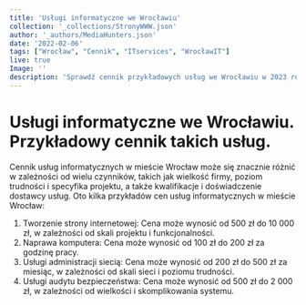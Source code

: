 ```yaml
---
title: 'Usługi informatyczne we Wrocławiu'
collection: '_collections/StronyWWW.json'
author: '_authors/MediaHunters.json'
date: '2022-02-06'
tags: ["Wrocław", "Cennik", "ITservices", "WrocławIT"]
live: true
Image: ''
description: 'Sprawdź cennik przykładowych usług we Wrocławiu w 2023 roku.'
---
```


# Usługi informatyczne we Wrocławiu. Przykładowy cennik takich usług.

Cennik usług informatycznych w mieście Wrocław może się znacznie różnić w zależności od wielu
czynników, takich jak wielkość firmy, poziom trudności i specyfika projektu, a także kwalifikacje i
doświadczenie dostawcy usług. Oto kilka przykładów cen usług informatycznych w mieście Wrocław:


1. Tworzenie strony internetowej: Cena może wynosić od 500 zł do 10 000 zł, w zależności od
skali projektu i funkcjonalności.
2. Naprawa komputera: Cena może wynosić od 100 zł do 200 zł za godzinę pracy.
3. Usługi administracji siecią: Cena może wynosić od 200 zł do 500 zł za miesiąc, w zależności od
skali sieci i poziomu trudności.
4. Usługi audytu bezpieczeństwa: Cena może wynosić od 500 zł do 2 000 zł, w zależności od
wielkości i skomplikowania systemu.